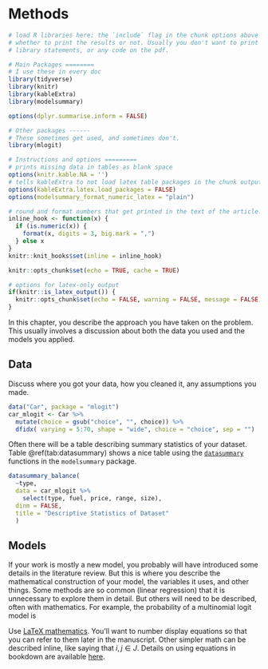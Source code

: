 # Methods

```r
# load R libraries here; the `include` flag in the chunk options above tells
# whether to print the results or not. Usually you don't want to print the
# library statements, or any code on the pdf.

# Main Packages ========
# I use these in every doc
library(tidyverse)
library(knitr)
library(kableExtra)
library(modelsummary)

options(dplyr.summarise.inform = FALSE)

# Other packages ------
# These sometimes get used, and sometimes don't.
library(mlogit)

# Instructions and options =========
# prints missing data in tables as blank space
options(knitr.kable.NA = '') 
# tells kableExtra to not load latex table packages in the chunk output
options(kableExtra.latex.load_packages = FALSE) 
options(modelsummary_format_numeric_latex = "plain")

# round and format numbers that get printed in the text of the article.
inline_hook <- function(x) {
  if (is.numeric(x)) {
    format(x, digits = 3, big.mark = ",")
  } else x
}
knitr::knit_hooks$set(inline = inline_hook)

knitr::opts_chunk$set(echo = TRUE, cache = TRUE)

# options for latex-only output
if(knitr::is_latex_output()) {
  knitr::opts_chunk$set(echo = FALSE, warning = FALSE, message = FALSE)
} 

```

In this chapter, you describe the approach you have taken on the problem. This 
usually involves a discussion about both the data you used and the models you
applied.

## Data

Discuss where you got your data, how you cleaned it, any assumptions you made.

```r
data("Car", package = "mlogit")
car_mlogit <- Car %>%
  mutate(choice = gsub("choice", "", choice)) %>%
  dfidx( varying = 5:70, shape = "wide", choice = "choice", sep = "")
```

Often there will be a table describing summary statistics of your dataset.
Table \@ref(tab:datasummary) shows a nice table using the [`datasummary`](https://vincentarelbundock.github.io/modelsummary/articles/datasummary.html) 
functions in the `modelsummary` package.

```r
datasummary_balance(
  ~type, 
  data = car_mlogit %>% 
    select(type, fuel, price, range, size), 
  dinm = FALSE,
  title = "Descriptive Statistics of Dataset"
  )
```

## Models

If your work is mostly a new model, you probably will have introduced some
details in the literature review. But this is where you describe the
mathematical construction of your model, the variables it uses, and other
things. Some methods are so common (linear regression) that it is unnecessary to
explore them in detail. But others will need to be described, often with
mathematics.  For example, the probability of a multinomial logit model is

\begin{equation}
  P_i(X_{in}) = \frac{e^{X_{in}\beta_i}}{\sum_{j \in J}e^{X_{jn}\beta_j}}
  (\#eq:mnl)
\end{equation}

Use [LaTeX mathematics](https://www.overleaf.com/learn/latex/mathematical_expressions). 
You'll want to number display equations so that you can
refer to them later in the manuscript. Other simpler math can be described inline,
like saying that $i, j \in J$. Details on using equations in bookdown are available
[here](https://bookdown.org/yihui/bookdown/markdown-extensions-by-bookdown.html).

